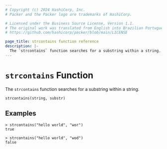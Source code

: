 ```yaml
---
# Copyright (c) 2024 HashiCorp, Inc.
# Packer and the Packer logo are trademarks of HashiCorp.

# Licensed under the Business Source License, Version 1.1.
# The original work was translated from English into Brazilian Portuguese.
# https://github.com/hashicorp/packer/blob/main/LICENSE

page_title: strcontains function reference
description: |-
  The `strcontains` function searches for a substring within a string.
---
```


# `strcontains` Function

The `strcontains` function searches for a substring within a string.

```hcl
strcontains(string, substr)
```

## Examples

```
> strcontains("hello world", "wor")
true
```

```
> strcontains("hello world", "wod")
false
```
